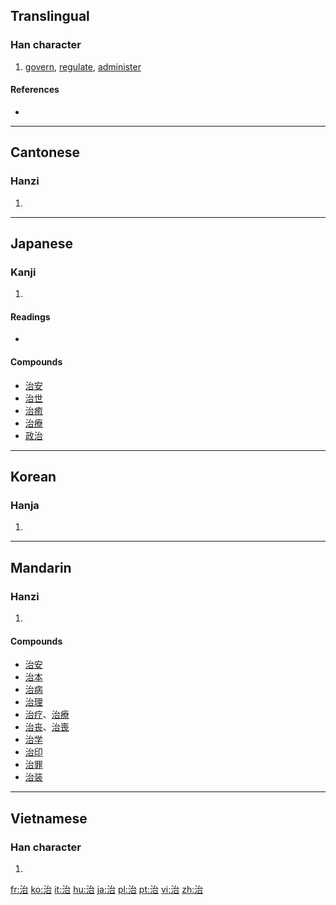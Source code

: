 ==Translingual==

===Han character===
{{Han char|rn=85|rad=水|as=05|sn=8|four=3316<sub>0</sub>|canj=水戈口 (EIR)}}

# [[govern]], [[regulate]], [[administer]]

====References====
* {{Han ref|kx=0614.070|dkj=17256|dj=1007.110|hdz=31599.060|uh=6CBB|ud=27835|bh=AA76|bd=43638}}

----

==Cantonese==

===Hanzi===
{{yue-hanzi|jyut=|y=[[ji6]]}}

# {{defn|Cantonese|sort=水05}}

----

==Japanese==

===Kanji===
{{ja-kanji|grade=4|rs=水05}}

# {{defn|Japanese|sort=水05}}

====Readings====
* {{ja-readings|on=[[じ]] (ji), [[ち]] (chi)|kun=[[おさめる]] ([[治める]], osameru), [[なおる]] ([[治る]], naoru), [[おさまる]] ([[治まる]], osamaru)}}

====Compounds====
* [[治安]]
* [[治世]]
* [[治癒]]
* [[治療]]
* [[政治]]

----

==Korean==

===Hanja===
{{ko-hanja|hangeul=치|eumhun=|rv=chi|mr=ch'i|y=chi}}

# {{defn|Korean|sort=水05}}

----

==Mandarin==

===Hanzi===
{{cmn-hanzi|pin=[[zhì]] ([[zhi4]])|wg=[[chih4|chih<sup>4</sup>]]}}

# {{defn|Mandarin|sort=水05}}

====Compounds====
* [[治安]]
* [[治本]]
* [[治病]]
* [[治理]]
* [[治疗]]、[[治療]]
* [[治丧]]、[[治喪]]
* [[治学]]
* [[治印]]
* [[治罪]]
* [[治装]]

----

==Vietnamese==

===Han character===
{{vi-hantu|[[trì]], [[trị]], [[chệ]], [[trịa]]|rs=水05}}

# {{defn|Vietnamese|sort=水05}}

[[fr:治]]
[[ko:治]]
[[it:治]]
[[hu:治]]
[[ja:治]]
[[pl:治]]
[[pt:治]]
[[vi:治]]
[[zh:治]]